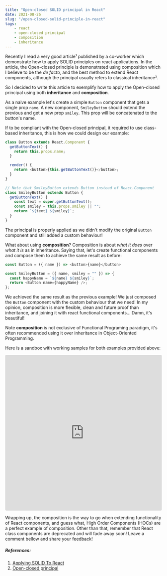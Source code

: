 ```yaml
---
title: "Open-closed SOLID principal in React"
date: 2021-08-26
slug: "/open-closed-solid-principle-in-react"
tags:
    - react
    - open-closed principal
    - composition
    - inheritance
---
```


Recently I read a very good article¹ published by a co-worker which demonstrate how to apply
SOLID principles on react applications.
In the article, the Open-closed principle is demonstrated using composition which I believe
to be the *de facto*, and the best method to extend React components, although the principal
usually refers to classical inheritance².

So I decided to write this article to exemplify how to apply the Open-closed principal
using both **inheritance** and **composition**.

As a naive example let's create a simple `Button` component that gets a single prop `name`.
A new component, `SmileyButton` should extend the previous and get a new prop `smiley`.
This prop will be concatenated to the button's name.

If to be compliant with the Open-closed principal, it required to use class-based inheritance,
this is how we could design our example:

```javascript
class Button extends React.Component {
  getButtonText() {
    return this.props.name;
  }

  render() {
    return <button>{this.getButtonText()}</button>;
  }
}

// Note that SmileyButton extends Button instead of React.Component
class SmileyButton extends Button {
  getButtonText() {
    const text = super.getButtonText();
    const smiley = this.props.smiley || "";
    return `${text} ${smiley}`;
  }
}
```
The principal is properly applied as we didn't modify the original `Button` component and still
added a custom behaviour!

What about using **composition**? Composition is about _what it does_ over _what it is_ as in inheritance.
Saying that, let's create functional components and compose them to achieve the same result as before:

```javascript
const Button = ({ name }) => <button>{name}</button>

const SmileyButton = ({ name, smiley = "" }) => {
  const happyName = `${name} ${smiley}`;
  return <Button name={happyName} />;
};
```

We achieved the same result as the previous example! We just composed the `Button`
component with the custom behaviour that we need! In my opinion, composition is
more flexible, clean and future proof than inheritance, and joining it with react functional
components... Damn, it's beautiful!

Note **composition** is not exclusive of Functional Programing paradigm,
it's often recommended using it over inheritance in Object-Oriented Programming.

Here is a sandbox with working samples for both examples provided above:
<iframe src="https://codesandbox.io/embed/amazing-sara-vtoqm?fontsize=14&hidenavigation=1&theme=dark"
        style="width:100%; height:500px; border:0; border-radius: 4px; overflow:hidden;"
        title="amazing-sara-vtoqm"
        allow="accelerometer; ambient-light-sensor; camera; encrypted-media; geolocation; gyroscope; hid; microphone; midi; payment; usb; vr; xr-spatial-tracking"
        sandbox="allow-forms allow-modals allow-popups allow-presentation allow-same-origin allow-scripts"
></iframe>

Wrapping up, the composition is the way to go when extending functionality of
React components, and guess what, High Order Components (HOCs) are a perfect example of
composition. Other than that, remember that React class components are deprecated
and will fade away soon! Leave a comment bellow and share your feedback!

##### References:
1. [Applying SOLID To React](https://medium.com/docler-engineering/applying-solid-to-react-ca6d1ff926a4)
2. [Open-closed principal](https://en.wikipedia.org/wiki/Open%E2%80%93closed_principle)